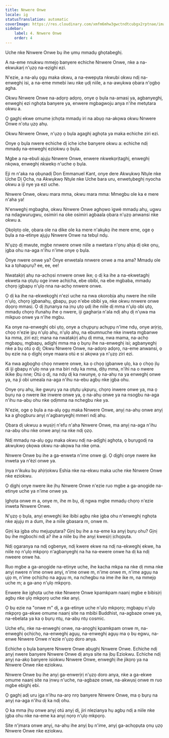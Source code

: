 ```yaml
---
title: Nnwere Onwe
locale: ig
statusTranslation: automatic
coverImage: https://res.cloudinary.com/xmfm6mhw3gwctndtcubgx2rptnae/image/upload/v1741354419/small_cover_la_gran_rebelion_28716e29d2.webp
sidebar:
    label: 4. Nnwere Onwe
    order: 4
---
```

Uche nke Nnwere Onwe bụ ihe ụmụ mmadụ ghọtabeghị.

A na-eme nnukwu mmejọ banyere echiche Nnwere Onwe, nke a na-ekwukarị n'ụzọ na-ezighi ezi.

N'ezie, a na-alụ ọgụ maka okwu, a na-ewepụta nkwubi okwu ndị na-enweghị isi, a na-eme mmebi iwu nke ụdị niile, a na-awụkwa ọbara n'ọgbọ agha.

Okwu Nnwere Onwe na-adọrọ adọrọ, onye ọ bụla na-amasị ya, agbanyeghị, enweghị ezi nghọta banyere ya, enwere mgbagwoju anya n'ihe metụtara okwu a.

Ọ gaghị ekwe omume ịchọta mmadụ iri na abụọ na-akọwa okwu Nnwere Onwe n'otu ụzọ ahụ.

Okwu Nnwere Onwe, n'ụzọ ọ bụla agaghị aghọta ya maka echiche ziri ezi.

Onye ọ bụla nwere echiche dị iche iche banyere okwu a: echiche ndị mmadụ na-enweghị eziokwu ọ bụla.

Mgbe a na-ebuli ajụjụ Nnwere Onwe, enwere nkwekọrịtaghị, enweghị nkọwa, enweghị nkwekọ n'uche ọ bụla.

Eji m n'aka na ọbụnadị Don Emmanuel Kant, onye dere Akwụkwọ Ntụle nke Uche Dị Ọcha, na Akwụkwọ Ntụle nke Uche bara uru, enwetụbeghị nyocha okwu a iji nye ya ezi uche.

Nnwere Onwe, okwu mara mma, okwu mara mma: Mmegbu ole ka e mere n'aha ya!

N'enweghị mgbagha, okwu Nnwere Onwe aghọwo ìgwè mmadụ ahụ, ugwu na ndagwurugwu, osimiri na oke osimiri agbaala ọbara n'ụzọ anwansi nke okwu a.

Ọkọlọtọ ole, ọbara ole na dike ole ka mere n'akụkọ ihe mere eme, oge ọ bụla a na-etinye ajụjụ Nnwere Onwe na tebụl ndụ.

N'ụzọ dị mwute, mgbe nnwere onwe niile a nwetara n'ọnụ ahịa dị oke ọnụ, ịgba ohu na-aga n'ihu n'ime onye ọ bụla.

Ònye nwere onwe ya? Ònye enwetala nnwere onwe a ma ama? Mmadụ ole ka a tọhapụrụ? ee, ee, ee!

Nwatakịrị ahụ na-achọsi nnwere onwe ike; ọ dị ka ihe a na-ekwetaghị ekweta na ọtụtụ oge inwe achịcha, ebe obibi, na ebe mgbaba, mmadụ chọrọ ịgbapụ n'ụlọ nna na-achọ nnwere onwe.

Ọ dị ka ihe na-ekwekọghị n'ezi uche na nwa okorobịa ahụ nwere ihe niile n'ụlọ, chọrọ ịgbanahụ, gbapụ, pụọ n'ebe obibi ya, nke okwu nnwere onwe dọọrọ mmasị. Ọ dị ịtụnanya na ịnụ ụtọ ụdị ihe niile dị mma n'ụlọ obi ụtọ, mmadụ chọrọ ifunahụ ihe ọ nwere, iji gagharịa n'ala ndị ahụ dị n'ụwa ma mikpuo onwe ya n'ihe mgbu.

Ka onye na-enweghị obi ụtọ, onye a chụpụrụ achụpụ n'ime ndụ, onye arịrịọ, chọọ n'ezie ịpụ n'ụlọ ahụ, n'ụlọ ahụ, na ebumnuche nke inweta mgbanwe ka mma, ziri ezi; mana na nwatakịrị ahụ dị mma, nwa mama, na-achọ mgbapụ, mgbapụ, adịghị mma ma ọ bụrụ ihe na-enweghị isi; agbanyeghị nke a bụ otú ọ dị; Okwu Nnwere Onwe, na-adọrọ adọrọ, na-eme anwansi, ọ bụ ezie na ọ dịghị onye maara otú e si akọwa ya n'ụzọ ziri ezi.

Ka nwa agbọghọ chọọ nnwere onwe, ka ọ chọọ ịgbanwe ụlọ, ka ọ chọọ ịlụ di iji gbapụ n'ụlọ nna ya ma biri ndụ ka mma, dịtụ mma, n'ihi na o nwere ikike ịbụ nne; Otú ọ dị, na ndụ dị ka nwunye, ọ na-ahụ na ya enweghị onwe ya, na ji obi umeala na-aga n'ihu na-ebu agbụ nke ịgba ohu.

Onye ọrụ ahụ, ike gwụrụ ya na ọtụtụ ụkpụrụ, chọrọ inwere onwe ya, ma ọ bụrụ na ọ nwere ike inwere onwe ya, ọ na-ahụ onwe ya na nsogbu na-aga n'ihu na-abụ ohu nke ọdịmma na nchegbu nke ya.

N'ezie, oge ọ bụla a na-alụ ọgụ maka Nnwere Onwe, anyị na-ahụ onwe anyị ka a ghọgburu anyị n'agbanyeghị mmeri ndị ahụ.

Ọbara dị ukwuu a wụsịrị n'efu n'aha Nnwere Onwe, ma anyị na-aga n'ihu na-abụ ohu nke onwe anyị na nke ndị ọzọ.

Ndị mmadụ na-alụ ọgụ maka okwu ndị na-adịghị aghọta, ọ bụrụgodị na akwụkwọ ọkọwa okwu na-akọwa ha nke ọma.

Nnwere Onwe bụ ihe a ga-enweta n'ime onwe gị. Ọ dịghị onye nwere ike inweta ya n'èzí onwe ya.

Ịnya n'ikuku bụ ahịrịokwu Eshia nke na-ekwu maka uche nke Nnwere Onwe nke eziokwu.

Ọ dịghị onye nwere ike ịhụ Nnwere Onwe n'ezie ruo mgbe a ga-anọgide na-etinye uche ya n'ime onwe ya.

Ịghọta onwe m a, onye m, ihe m bụ, dị ngwa mgbe mmadụ chọrọ n'ezie inweta Nnwere Onwe.

N'ụzọ ọ bụla, anyị enweghị ike ibibi agbụ nke ịgba ohu n'enweghị nghọta nke ajụjụ m a dum, ihe a niile gbasara m, onwe m.

Gịnị ka ịgba ohu mejupụtara? Gịnị bụ ihe a na-eme ka anyị bụrụ ohu? Gịnị bụ ihe mgbochi ndị a? ihe a niile bụ ihe anyị kwesịrị ịchọpụta.

Ndị ọgaranya na ndị ogbenye, ndị kwere ekwe na ndị na-ekweghị ekwe, ha niile nọ n'ụlọ mkpọrọ n'agbanyeghị na ha na-ewere onwe ha dị ka ndị nweere onwe ha.

Ruo mgbe a ga-anọgide na-etinye uche, ihe kacha mkpa na nke dị mma nke anyị nwere n'ime onwe anyị, n'ime onwe m, n'ime onwe m, n'ime agụụ na ụjọ m, n'ime ọchịchọ na agụụ m, na nchegbu na ime ihe ike m, na mmejọ uche m; a ga-anọ n'ụlọ mkpọrọ.

Enwere ike ịghọta uche nke Nnwere Onwe kpamkpam naanị mgbe e bibisịrị agbụ nke ụlọ mkpọrọ uche nke anyị.

Ọ bụ ezie na "onwe m" dị, a ga-etinye uche n'ụlọ mkpọrọ; mgbapụ n'ụlọ mkpọrọ ga-ekwe omume naanị site na mbibi Buddhist, na-agbaze onwe ya, na-ebelata ya ka ọ bụrụ ntụ, na-abụ ntụ cosmic.

Uche efu, nke na-enweghị onwe, na-anọghị kpamkpam onwe m, na-enweghị ọchịchọ, na-enweghị agụụ, na-enweghị agụụ ma ọ bụ egwu, na-enwe Nnwere Onwe n'ezie n'ụzọ doro anya.

Echiche ọ bụla banyere Nnwere Onwe abụghị Nnwere Onwe. Echiche ndị anyị nwere banyere Nnwere Onwe dị anya site na ịbụ Eziokwu. Echiche ndị anyị na-akọ banyere isiokwu Nnwere Onwe, enweghị ihe jikọrọ ya na Nnwere Onwe nke eziokwu.

Nnwere Onwe bụ ihe anyị ga-enwerịrị n'ụzọ doro anya, nke a ga-ekwe omume naanị site na ịnwụ n'uche, na-agbaze onwe, na-akwụsị onwe m ruo mgbe ebighị ebi.

Ọ gaghị adị uru ịga n'ihu na-arọ nrọ banyere Nnwere Onwe, ma ọ bụrụ na anyị na-aga n'ihu dị ka ndị ohu.

Ọ ka mma ịhụ onwe anyị otú anyị dị, jiri nlezianya hụ agbụ ndị a niile nke ịgba ohu nke na-eme ka anyị nọrọ n'ụlọ mkpọrọ.

Site n'ịmara onwe anyị, na-ahụ ihe anyị bụ n'ime, anyị ga-achọpụta ọnụ ụzọ Nnwere Onwe nke eziokwu.

